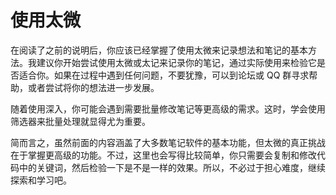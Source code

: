 # 使用太微

在阅读了之前的说明后，你应该已经掌握了使用太微来记录想法和笔记的基本方法。我建议你开始尝试使用太微或太记来记录你的笔记，通过实际使用来检验它是否适合你。如果在过程中遇到任何问题，不要犹豫，可以到论坛或 QQ 群寻求帮助，或者尝试将你的想法进一步发展。

随着使用深入，你可能会遇到需要批量修改笔记等更高级的需求。这时，学会使用筛选器来批量处理就显得尤为重要。

简而言之，虽然前面的内容涵盖了大多数笔记软件的基本功能，但太微的真正挑战在于掌握更高级的功能。不过，这里也会写得比较简单，你只需要会复制和修改代码中的关键词，然后检验一下是不是一样的效果。所以，不必过于担心难度，继续探索和学习吧。
